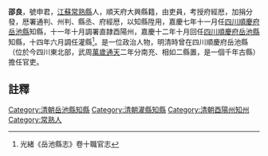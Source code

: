 {{明清人物信息框
| 姓名 =邵良
| 最高職務 = [[四川|四川]][[岳池縣|岳池縣]][[知縣|知縣]]
| 國家 = 大清
| 籍貫 = [[江蘇|江蘇]][[常熟縣|常熟縣]]
| 字號 =號申君
| 出生日期 = ？年？月？日
| 逝世日期 = ？年？月？日
| 墓葬 = 
| 配偶 =  
| 親屬 = 曾祖、祖、父，母
| 出身 =吏員 
| 著作 =  
*
}}
'''邵良'''{{BD|？年||？年||}}，號申君，[[江蘇|江蘇]][[常熟縣|常熟縣]]人，順天府大興縣籍，由吏員，考授府經厯，加捐分發，厯署通判、州判、縣丞、府經厯，以知縣陞用，嘉慶七年十一月任[[四川|四川]][[順慶府|順慶府]][[岳池縣|岳池縣]]知縣，十一年十月調署直隷酉陽州，嘉慶十二年十月回任[[四川|四川]][[順慶府|順慶府]][[岳池縣|岳池縣]]知縣，十四年六月調任灌縣<ref>光緒《岳池縣志》卷十職官志</ref>。是一位政治人物，明清時曾在四川順慶府岳池縣（位於今四川東北部，武周[[萬歲通天|萬歲通天]]二年分南充、相如二縣置，是一個千年古縣）擔任官吏。
==註釋==
{{reflist}}
{{清朝人物小作品}}
[[Category:清朝岳池縣知縣|Category:清朝岳池縣知縣]]
[[Category:清朝灌縣知縣|Category:清朝灌縣知縣]]
[[Category:清朝酉陽州知州|Category:清朝酉陽州知州]]
[[Category:常熟人|Category:常熟人]]